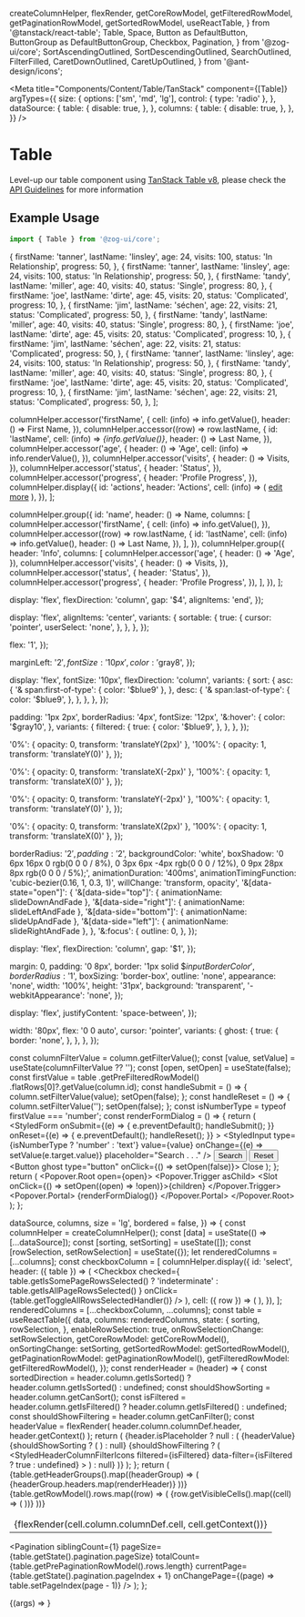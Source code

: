   createColumnHelper,
  flexRender,
  getCoreRowModel,
  getFilteredRowModel,
  getPaginationRowModel,
  getSortedRowModel,
  useReactTable,
} from '@tanstack/react-table';
  Table,
  Space,
  Button as DefaultButton,
  ButtonGroup as DefaultButtonGroup,
  Checkbox,
  Pagination,
} from '@zog-ui/core';
  SortAscendingOutlined,
  SortDescendingOutlined,
  SearchOutlined,
  FilterFilled,
  CaretDownOutlined,
  CaretUpOutlined,
} from '@ant-design/icons';

<Meta
  title="Components/Content/Table/TanStack"
  component={[Table]}
  argTypes={{
    size: {
      options: ['sm', 'md', 'lg'],
      control: { type: 'radio' },
    },
    dataSource: {
      table: {
        disable: true,
      },
    },
    columns: {
      table: {
        disable: true,
      },
    },
  }}
/>

# Table

Level-up our table component using [TanStack Table v8](https://tanstack.com/table/v8/docs/guide/introduction), please check the [API Guidelines](https://tanstack.com/table/v8/docs/examples/react/basic) for more information

## Example Usage

```jsx
import { Table } from '@zog-ui/core';
```

  {
    firstName: 'tanner',
    lastName: 'linsley',
    age: 24,
    visits: 100,
    status: 'In Relationship',
    progress: 50,
  },
  {
    firstName: 'tanner',
    lastName: 'linsley',
    age: 24,
    visits: 100,
    status: 'In Relationship',
    progress: 50,
  },
  {
    firstName: 'tandy',
    lastName: 'miller',
    age: 40,
    visits: 40,
    status: 'Single',
    progress: 80,
  },
  {
    firstName: 'joe',
    lastName: 'dirte',
    age: 45,
    visits: 20,
    status: 'Complicated',
    progress: 10,
  },
  {
    firstName: 'jim',
    lastName: 'séchen',
    age: 22,
    visits: 21,
    status: 'Complicated',
    progress: 50,
  },
  {
    firstName: 'tandy',
    lastName: 'miller',
    age: 40,
    visits: 40,
    status: 'Single',
    progress: 80,
  },
  {
    firstName: 'joe',
    lastName: 'dirte',
    age: 45,
    visits: 20,
    status: 'Complicated',
    progress: 10,
  },
  {
    firstName: 'jim',
    lastName: 'séchen',
    age: 22,
    visits: 21,
    status: 'Complicated',
    progress: 50,
  },
  {
    firstName: 'tanner',
    lastName: 'linsley',
    age: 24,
    visits: 100,
    status: 'In Relationship',
    progress: 50,
  },
  {
    firstName: 'tandy',
    lastName: 'miller',
    age: 40,
    visits: 40,
    status: 'Single',
    progress: 80,
  },
  {
    firstName: 'joe',
    lastName: 'dirte',
    age: 45,
    visits: 20,
    status: 'Complicated',
    progress: 10,
  },
  {
    firstName: 'jim',
    lastName: 'séchen',
    age: 22,
    visits: 21,
    status: 'Complicated',
    progress: 50,
  },
];


  columnHelper.accessor('firstName', {
    cell: (info) => info.getValue(),
    header: () => <span>First Name</span>,
  }),
  columnHelper.accessor((row) => row.lastName, {
    id: 'lastName',
    cell: (info) => <i>{info.getValue()}</i>,
    header: () => <span>Last Name</span>,
  }),
  columnHelper.accessor('age', {
    header: () => 'Age',
    cell: (info) => info.renderValue(),
  }),
  columnHelper.accessor('visits', {
    header: () => <span>Visits</span>,
  }),
  columnHelper.accessor('status', {
    header: 'Status',
  }),
  columnHelper.accessor('progress', {
    header: 'Profile Progress',
  }),
  columnHelper.display({
    id: 'actions',
    header: 'Actions',
    cell: (info) => (
      <Space gap={16}>
        <a href="#">edit</a>
        <a href="#">more</a>
      </Space>
    ),
  }),
];

  columnHelper.group({
    id: 'name',
    header: () => <span>Name</span>,
    columns: [
      columnHelper.accessor('firstName', {
        cell: (info) => info.getValue(),
      }),
      columnHelper.accessor((row) => row.lastName, {
        id: 'lastName',
        cell: (info) => info.getValue(),
        header: () => <span>Last Name</span>,
      }),
    ],
  }),
  columnHelper.group({
    header: 'Info',
    columns: [
      columnHelper.accessor('age', {
        header: () => 'Age',
      }),
      columnHelper.accessor('visits', {
        header: () => <span>Visits</span>,
      }),
      columnHelper.accessor('status', {
        header: 'Status',
      }),
      columnHelper.accessor('progress', {
        header: 'Profile Progress',
      }),
    ],
  }),
];

  display: 'flex',
  flexDirection: 'column',
  gap: '$4',
  alignItems: 'end',
});

  display: 'flex',
  alignItems: 'center',
  variants: {
    sortable: {
      true: {
        cursor: 'pointer',
        userSelect: 'none',
      },
    },
  },
});

  flex: '1',
});

  marginLeft: '$2',
  fontSize: '10px',
  color: '$gray8',
});

  display: 'flex',
  fontSize: '10px',
  flexDirection: 'column',
  variants: {
    sort: {
      asc: {
        '& span:first-of-type': { color: '$blue9' },
      },
      desc: {
        '& span:last-of-type': {
          color: '$blue9',
        },
      },
    },
  },
});

  padding: '1px 2px',
  borderRadius: '4px',
  fontSize: '12px',
  '&:hover': {
    color: '$gray10',
  },
  variants: {
    filtered: {
      true: {
        color: '$blue9',
      },
    },
  },
});

  '0%': { opacity: 0, transform: 'translateY(2px)' },
  '100%': { opacity: 1, transform: 'translateY(0)' },
});

  '0%': { opacity: 0, transform: 'translateX(-2px)' },
  '100%': { opacity: 1, transform: 'translateX(0)' },
});

  '0%': { opacity: 0, transform: 'translateY(-2px)' },
  '100%': { opacity: 1, transform: 'translateY(0)' },
});

  '0%': { opacity: 0, transform: 'translateX(2px)' },
  '100%': { opacity: 1, transform: 'translateX(0)' },
});

  borderRadius: '$2',
  padding: '$2',
  backgroundColor: 'white',
  boxShadow:
    '0 6px 16px 0 rgb(0 0 0 / 8%), 0 3px 6px -4px rgb(0 0 0 / 12%), 0 9px 28px 8px rgb(0 0 0 / 5%);',
  animationDuration: '400ms',
  animationTimingFunction: 'cubic-bezier(0.16, 1, 0.3, 1)',
  willChange: 'transform, opacity',
  '&[data-state="open"]': {
    '&[data-side="top"]': { animationName: slideDownAndFade },
    '&[data-side="right"]': { animationName: slideLeftAndFade },
    '&[data-side="bottom"]': { animationName: slideUpAndFade },
    '&[data-side="left"]': { animationName: slideRightAndFade },
  },
  '&:focus': {
    outline: 0,
  },
});

  display: 'flex',
  flexDirection: 'column',
  gap: '$1',
});

  margin: 0,
  padding: '0 8px',
  border: '1px solid $$inputBorderColor',
  borderRadius: '$1',
  boxSizing: 'border-box',
  outline: 'none',
  appearance: 'none',
  width: '100%',
  height: '31px',
  background: 'transparent',
  '-webkitAppearance': 'none',
});

  display: 'flex',
  justifyContent: 'space-between',
});

  width: '80px',
  flex: '0 0 auto',
  cursor: 'pointer',
  variants: {
    ghost: {
      true: {
        border: 'none',
      },
    },
  },
});

  const columnFilterValue = column.getFilterValue();
  const [value, setValue] = useState(columnFilterValue ?? '');
  const [open, setOpen] = useState(false);
  const firstValue = table
    .getPreFilteredRowModel()
    .flatRows[0]?.getValue(column.id);
  const handleSubmit = () => {
    column.setFilterValue(value);
    setOpen(false);
  };
  const handleReset = () => {
    column.setFilterValue('');
    setOpen(false);
  };
  const isNumberType = typeof firstValue === 'number';
  const renderFormDialog = () => {
    return (
      <StyledForm
        onSubmit={(e) => {
          e.preventDefault();
          handleSubmit();
        }}
        onReset={(e) => {
          e.preventDefault();
          handleReset();
        }}
      >
        <StyledInput
          type={isNumberType ? 'number' : 'text'}
          value={value}
          onChange={(e) => setValue(e.target.value)}
          placeholder="Search . . ."
        />
        <ButtonGroup>
          <Button intent="primary" type="submit">
            Search
          </Button>
          <Button intent="secondary" type="reset">
            Reset
          </Button>
          <Button ghost type="button" onClick={() => setOpen(false)}>
            Close
          </Button>
        </ButtonGroup>
      </StyledForm>
    );
  };
  return (
    <Popover.Root open={open}>
      <Popover.Trigger asChild>
        <Slot onClick={() => setOpen((open) => !open)}>{children}</Slot>
      </Popover.Trigger>
      <Popover.Portal>
        <PopoverContent sideOffset={10} align="end">
          {renderFormDialog()}
        </PopoverContent>
      </Popover.Portal>
    </Popover.Root>
  );
};

  dataSource,
  columns,
  size = 'lg',
  bordered = false,
}) => {
  const columnHelper = createColumnHelper();
  const [data] = useState(() => [...dataSource]);
  const [sorting, setSorting] = useState([]);
  const [rowSelection, setRowSelection] = useState({});
  let renderedColumns = [...columns];
  const checkboxColumn = [
    columnHelper.display({
      id: 'select',
      header: ({ table }) => (
        <Checkbox
          checked={
            table.getIsSomePageRowsSelected()
              ? 'indeterminate'
              : table.getIsAllPageRowsSelected()
          }
          onClick={table.getToggleAllRowsSelectedHandler()}
        />
      ),
      cell: ({ row }) => (
        <Checkbox
          checked={row.getIsSelected()}
          onClick={row.getToggleSelectedHandler()}
        />
      ),
    }),
  ];
  renderedColumns = [...checkboxColumn, ...columns];
  const table = useReactTable({
    data,
    columns: renderedColumns,
    state: {
      sorting,
      rowSelection,
    },
    enableRowSelection: true,
    onRowSelectionChange: setRowSelection,
    getCoreRowModel: getCoreRowModel(),
    onSortingChange: setSorting,
    getSortedRowModel: getSortedRowModel(),
    getPaginationRowModel: getPaginationRowModel(),
    getFilteredRowModel: getFilteredRowModel(),
  });
  const renderHeader = (header) => {
    const sortedDirection = header.column.getIsSorted()
      ? header.column.getIsSorted()
      : undefined;
    const shouldShowSorting = header.column.getCanSort();
    const isFiltered = header.column.getIsFiltered()
      ? header.column.getIsFiltered()
      : undefined;
    const shouldShowFiltering = header.column.getCanFilter();
    const headerValue = flexRender(
      header.column.columnDef.header,
      header.getContext()
    );
    return (
      <th key={header.id} colSpan={header.colSpan}>
        {header.isPlaceholder ? null : (
          <StyledHeaderColumn sortable={shouldShowSorting}>
            <StyledHeaderColumnName
              onClick={header.column.getToggleSortingHandler()}
            >
              {headerValue}
            </StyledHeaderColumnName>
            {shouldShowSorting ? (
              <StyledHeaderColumnSortIcons sort={sortedDirection}>
                <CaretUpOutlined />
                <CaretDownOutlined />
              </StyledHeaderColumnSortIcons>
            ) : null}
            {shouldShowFiltering ? (
              <StyledHeaderColumnFilterIcons
                filtered={isFiltered}
                data-filter={isFiltered ? true : undefined}
              >
                <TableFilter column={header.column} table={table}>
                  <FilterFilled />
                </TableFilter>
              </StyledHeaderColumnFilterIcons>
            ) : null}
          </StyledHeaderColumn>
        )}
      </th>
    );
  };
  return (
    <StyledTableWrapper>
      <Table size={size} bordered={bordered}>
        <thead>
          {table.getHeaderGroups().map((headerGroup) => (
            <tr key={headerGroup.id}>
              {headerGroup.headers.map(renderHeader)}
            </tr>
          ))}
        </thead>
        <tbody>
          {table.getRowModel().rows.map((row) => (
            <tr key={row.id}>
              {row.getVisibleCells().map((cell) => (
                <td key={cell.id}>
                  {flexRender(cell.column.columnDef.cell, cell.getContext())}
                </td>
              ))}
            </tr>
          ))}
        </tbody>
      </Table>
      <Pagination
        siblingCount={1}
        pageSize={table.getState().pagination.pageSize}
        totalCount={table.getPrePaginationRowModel().rows.length}
        currentPage={table.getState().pagination.pageIndex + 1}
        onChangePage={(page) => table.setPageIndex(page - 1)}
      />
    </StyledTableWrapper>
  );
};

<Canvas columns={2} withSource="close">
  <Story
    name="TanStack"
    args={{
      dataSource: dataSource,
      columns: columns,
      size: 'lg',
      bordered: false,
      striped: false,
    }}
  >
    {(args) => <TableTanstack {...args} />}
  </Story>
</Canvas>

<ArgsTable of={Table} />
